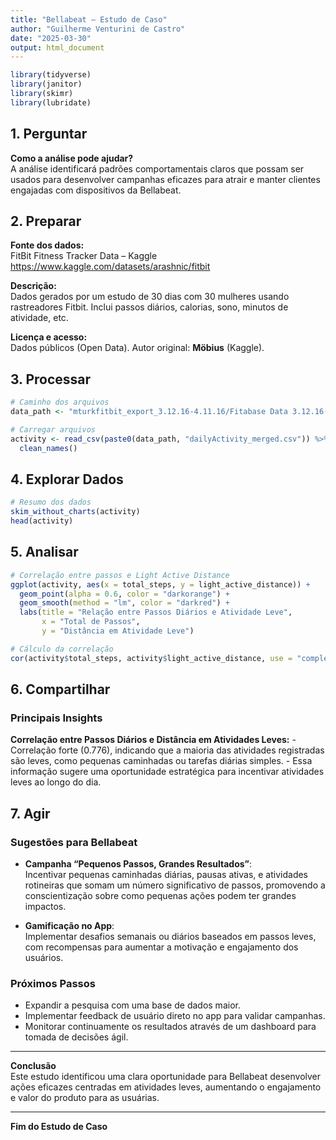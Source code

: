 ---
title: "Bellabeat – Estudo de Caso"
author: "Guilherme Venturini de Castro"
date: "2025-03-30"
output: html_document
---

```{r setup, include=FALSE}
library(tidyverse)
library(janitor)
library(skimr)
library(lubridate)
```

## 1. Perguntar

**Como a análise pode ajudar?**  
A análise identificará padrões comportamentais claros que possam ser usados para desenvolver campanhas eficazes para atrair e manter clientes engajadas com dispositivos da Bellabeat.

## 2. Preparar

**Fonte dos dados:**  
FitBit Fitness Tracker Data – Kaggle  
<https://www.kaggle.com/datasets/arashnic/fitbit>

**Descrição:**  
Dados gerados por um estudo de 30 dias com 30 mulheres usando rastreadores Fitbit. Inclui passos diários, calorias, sono, minutos de atividade, etc.

**Licença e acesso:**  
Dados públicos (Open Data). Autor original: **Möbius** (Kaggle).

## 3. Processar

```{r carregar-dados}
# Caminho dos arquivos
data_path <- "mturkfitbit_export_3.12.16-4.11.16/Fitabase Data 3.12.16-4.11.16/"

# Carregar arquivos
activity <- read_csv(paste0(data_path, "dailyActivity_merged.csv")) %>% 
  clean_names()
```

## 4. Explorar Dados

```{r explorar-dados}
# Resumo dos dados
skim_without_charts(activity)
head(activity)
```

## 5. Analisar

```{r correlacao-passos-leve}
# Correlação entre passos e Light Active Distance
ggplot(activity, aes(x = total_steps, y = light_active_distance)) +
  geom_point(alpha = 0.6, color = "darkorange") +
  geom_smooth(method = "lm", color = "darkred") +
  labs(title = "Relação entre Passos Diários e Atividade Leve",
       x = "Total de Passos",
       y = "Distância em Atividade Leve")

# Cálculo da correlação
cor(activity$total_steps, activity$light_active_distance, use = "complete.obs")
```

## 6. Compartilhar

### Principais Insights

**Correlação entre Passos Diários e Distância em Atividades Leves:**
- Correlação forte (0.776), indicando que a maioria das atividades registradas são leves, como pequenas caminhadas ou tarefas diárias simples.
- Essa informação sugere uma oportunidade estratégica para incentivar atividades leves ao longo do dia.

## 7. Agir

### Sugestões para Bellabeat

- **Campanha "Pequenos Passos, Grandes Resultados"**:  
Incentivar pequenas caminhadas diárias, pausas ativas, e atividades rotineiras que somam um número significativo de passos, promovendo a conscientização sobre como pequenas ações podem ter grandes impactos.

- **Gamificação no App**:  
Implementar desafios semanais ou diários baseados em passos leves, com recompensas para aumentar a motivação e engajamento dos usuários.

### Próximos Passos

- Expandir a pesquisa com uma base de dados maior.
- Implementar feedback de usuário direto no app para validar campanhas.
- Monitorar continuamente os resultados através de um dashboard para tomada de decisões ágil.

---

**Conclusão**  
Este estudo identificou uma clara oportunidade para Bellabeat desenvolver ações eficazes centradas em atividades leves, aumentando o engajamento e valor do produto para as usuárias.

---
**Fim do Estudo de Caso**

